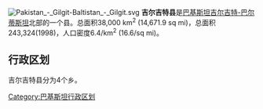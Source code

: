 {{noteTA
|1=zh-cn:巴尔蒂斯坦; zh-tw:巴提斯坦;
}}
[[File:Pakistan_-_Gilgit-Baltistan_-_Gilgit.svg|right]]
'''吉尔吉特县'''是[[巴基斯坦|巴基斯坦]][[吉尔吉特-巴尔蒂斯坦|吉尔吉特-巴尔蒂斯坦]]北部的一个县。总面积38,000 km<sup>2</sup> (14,671.9 sq mi)，总面积243,324(1998)，人口密度6.4/km<sup>2</sup> (16.6/sq mi)。

== 行政区划 ==
吉尔吉特县分为4个乡。


{{吉尔吉特-巴尔蒂斯坦行政区划}}
[[Category:巴基斯坦行政区划|Category:巴基斯坦行政区划]]
